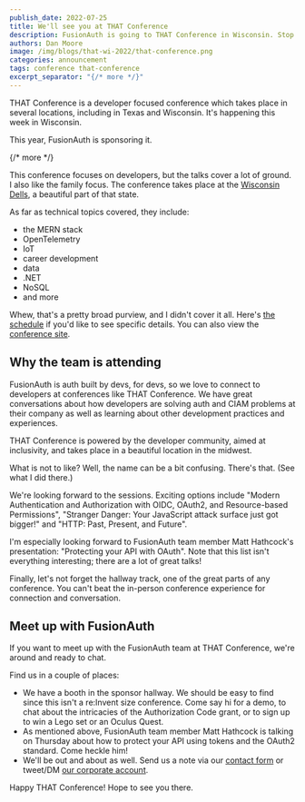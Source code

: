 ```yaml
---
publish_date: 2022-07-25 
title: We'll see you at THAT Conference
description: FusionAuth is going to THAT Conference in Wisconsin. Stop by and see us!
authors: Dan Moore
image: /img/blogs/that-wi-2022/that-conference.png
categories: announcement
tags: conference that-conference
excerpt_separator: "{/* more */}"
---
```


THAT Conference is a developer focused conference which takes place in several locations, including in Texas and Wisconsin. It's happening this week in Wisconsin.

This year, FusionAuth is sponsoring it.

{/* more */}

This conference focuses on developers, but the talks cover a lot of ground. I also like the family focus. The conference takes place at the [Wisconsin Dells](https://www.wisdells.com/), a beautiful part of that state.

As far as technical topics covered, they include:

* the MERN stack
* OpenTelemetry
* IoT
* career development
* data
* .NET
* NoSQL
* and more

Whew, that's a pretty broad purview, and I didn't cover it all. Here's [the schedule](https://that.us/events/wi/2022/schedule/) if you'd like to see specific details. You can also view the [conference site](https://that.us/events/wi/2022/).

## Why the team is attending

FusionAuth is auth built by devs, for devs, so we love to connect to developers at conferences like THAT Conference. We have great conversations about how developers are solving auth and CIAM problems at their company as well as learning about other development practices and experiences.

THAT Conference is powered by the developer community, aimed at inclusivity, and takes place in a beautiful location in the midwest.

What is not to like? Well, the name can be a bit confusing. There's that. (See what I did there.)

We're looking forward to the sessions. Exciting options include "Modern Authentication and Authorization with OIDC, OAuth2, and Resource-based Permissions", "Stranger Danger: Your JavaScript attack surface just got bigger!" and "HTTP: Past, Present, and Future".

I'm especially looking forward to FusionAuth team member Matt Hathcock's presentation: "Protecting your API with OAuth". Note that this list isn't everything interesting; there are a lot of great talks!

Finally, let's not forget the hallway track, one of the great parts of any conference. You can't beat the in-person conference experience for connection and conversation.

## Meet up with FusionAuth

If you want to meet up with the FusionAuth team at THAT Conference, we're around and ready to chat.

Find us in a couple of places:

* We have a booth in the sponsor hallway. We should be easy to find since this isn't a re:Invent size conference. Come say hi for a demo, to chat about the intricacies of the Authorization Code grant, or to sign up to win a Lego set or an Oculus Quest.
* As mentioned above, FusionAuth team member Matt Hathcock is talking on Thursday about how to protect your API using tokens and the OAuth2 standard. Come heckle him!
* We'll be out and about as well. Send us a note via our [contact form](/contact) or tweet/DM [our corporate account](https://twitter.com/fusionauth).

Happy THAT Conference! Hope to see you there.
